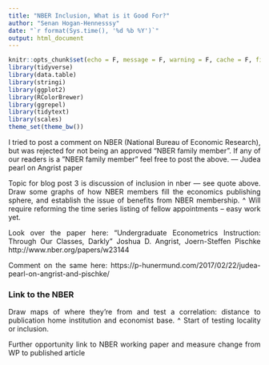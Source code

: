 ```yaml
---
title: "NBER Inclusion, What is it Good For?"
author: "Senan Hogan-Hennesssy"
date: "`r format(Sys.time(), '%d %b %Y')`"
output: html_document
---
```

<style>
body {
text-align: justify}
</style>
```r
knitr::opts_chunk$set(echo = F, message = F, warning = F, cache = F, fig.align = 'center')
library(tidyverse)
library(data.table)
library(stringi)
library(ggplot2)
library(RColorBrewer)
library(ggrepel)
library(tidytext)
library(scales)
theme_set(theme_bw())

```


I tried to post a comment on NBER (National Bureau of Economic Research), 
but was rejected for not being an approved “NBER family member”. 
If any of our readers is a ”NBER family member” feel free to post the 
above. — Judea pearl on Angrist paper

Topic for blog post 3 is discussion of inclusion in nber — see quote above.
Draw some graphs of how NBER members fill the economics publishing sphere,
and establish the issue of benefits from NBER membership.
^ Will require reforming the time series listing of fellow appointments -- easy work yet.

Look over the paper here:
"Undergraduate Econometrics Instruction: Through Our Classes, Darkly"
Joshua D. Angrist, Joern-Steffen Pischke
http://www.nber.org/papers/w23144

Comment on the same here:
https://p-hunermund.com/2017/02/22/judea-pearl-on-angrist-and-pischke/


### Link to the NBER

Draw maps of where they're from
and test a correlation: distance to publication home institution and economist base.
^ Start of testing locality or inclusion. 



Further opportunity link to NBER working paper and measure change from WP to published article



